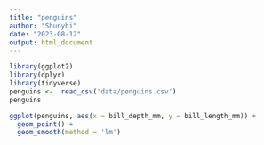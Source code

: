 ```yaml
---
title: "penguins"
author: "Shunyhi"
date: "2023-08-12"
output: html_document
---
```


```r
library(ggplot2)
library(dplyr)
library(tidyverse)
penguins <-  read_csv('data/penguins.csv')
penguins
```
```r
ggplot(penguins, aes(x = bill_depth_mm, y = bill_length_mm)) +
  geom_point() + 
  geom_smooth(method = 'lm')
```

